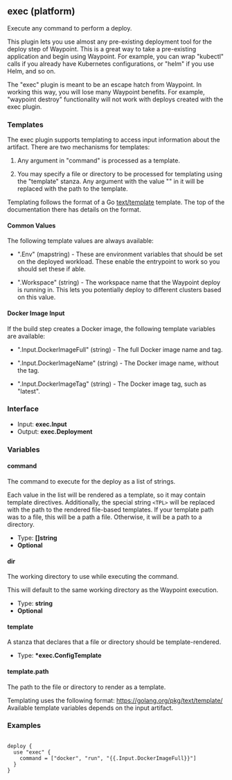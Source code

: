 ## exec (platform)

Execute any command to perform a deploy.

This plugin lets you use almost any pre-existing deployment tool for the
deploy step of Waypoint. This is a great way to take a pre-existing application
and begin using Waypoint. For example, you can wrap "kubectl" calls if you
already have Kubernetes configurations, or "helm" if you use Helm, and so on.

The "exec" plugin is meant to be an escape hatch from Waypoint. In working
this way, you will lose many Waypoint benefits. For example, "waypoint destroy"
functionality will not work with deploys created with the exec plugin.

### Templates

The exec plugin supports templating to access input information about the
artifact. There are two mechanisms for templates:

1. Any argument in "command" is processed as a template.

2. You may specify a file or directory to be processed for templating
   using the "template" stanza. Any argument with the value "<TPL>" in it
   will be replaced with the path to the template.

Templating follows the format of a Go [text/template](https://golang.org/pkg/text/template/)
template. The top of the documentation there has details on the format.

#### Common Values

The following template values are always available:

- ".Env" (map<string>string) - These are environment variables that should
  be set on the deployed workload. These enable the entrypoint to work so
  you should set these if able.

- ".Workspace" (string) - The workspace name that the Waypoint deploy is
  running in. This lets you potentially deploy to different clusters based
  on this value.

#### Docker Image Input

If the build step creates a Docker image, the following template variables
are available:

- ".Input.DockerImageFull" (string) - The full Docker image name and tag.

- ".Input.DockerImageName" (string) - The Docker image name, without the tag.

- ".Input.DockerImageTag" (string) - The Docker image tag, such as "latest".

### Interface

- Input: **exec.Input**
- Output: **exec.Deployment**

### Variables

#### command

The command to execute for the deploy as a list of strings.

Each value in the list will be rendered as a template, so it may contain template directives. Additionally, the special string `<TPL>` will be replaced with the path to the rendered file-based templates. If your template path was to a file, this will be a path a file. Otherwise, it will be a path to a directory.

- Type: **[]string**
- **Optional**

#### dir

The working directory to use while executing the command.

This will default to the same working directory as the Waypoint execution.

- Type: **string**
- **Optional**

#### template

A stanza that declares that a file or directory should be template-rendered.

- Type: **\*exec.ConfigTemplate**

#### template.path

The path to the file or directory to render as a template.

Templating uses the following format: https://golang.org/pkg/text/template/ Available template variables depends on the input artifact.

### Examples

```

deploy {
  use "exec" {
    command = ["docker", "run", "{{.Input.DockerImageFull}}"]
  }
}

```
